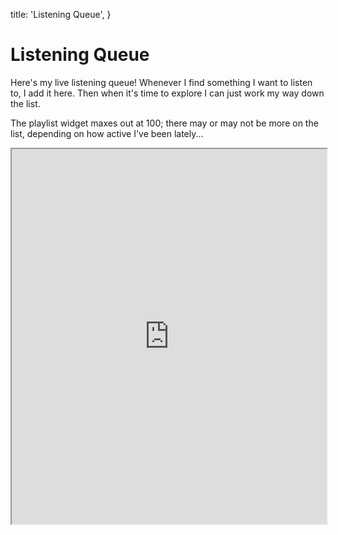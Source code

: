   title: 'Listening Queue',
}

# Listening Queue

Here's my live listening queue! Whenever I find something I want to listen to, I add it here.
Then when it's time to explore I can just work my way down the list.

The playlist widget maxes out at 100; there may or may not be more on the list, depending on how active I've been lately...

<iframe
	allow='encrypted-media'
	allowtransparency='true'
	height='600'
	src='https://open.spotify.com/embed/playlist/6XHgO63PRjNsdWlnvxr1Kz'
	width='100%'
/>
